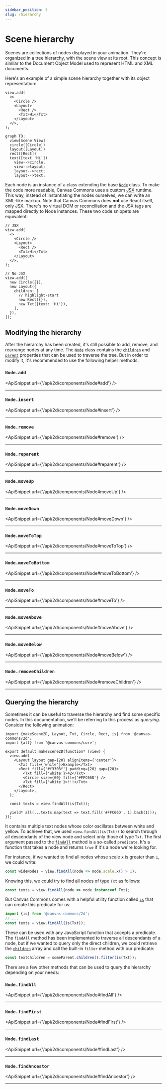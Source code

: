 ```yaml
---
sidebar_position: 3
slug: /hierarchy
---
```



# Scene hierarchy

Scenes are collections of nodes displayed in your animation. They're organized
in a tree hierarchy, with the scene view at its root. This concept is similar to
the Document Object Model used to represent HTML and XML documents.

Here's an example of a simple scene hierarchy together with its object
representation:

<div className="row margin-bottom--md">
  <div className="col col--6">

```tsx
view.add(
  <>
    <Circle />
    <Layout>
      <Rect />
      <Txt>Hi</Txt>
    </Layout>
  </>,
);
```

  </div>
  <div className="col col--6">

```mermaid
graph TD;
  view[Scene View]
  circle([Circle])
  layout([Layout])
  rect([Rect])
  text([text 'Hi'])
    view-->circle;
    view-->layout;
    layout-->rect;
    layout-->text;
```

  </div>
</div>

Each node is an instance of a class extending the base [`Node`][node] class. To
make the code more readable, Canvas Commons uses a custom
[JSX](https://reactjs.org/docs/introducing-jsx.html) runtime. This way, instead
of instantiating the nodes ourselves, we can write an XML-like markup. Note that
Canvas Commons does **not** use React itself, only JSX. There's no virtual DOM or
reconciliation and the JSX tags are mapped directly to Node instances. These two
code snippets are equivalent:

<div className="row">
  <div className="col col--6">

```tsx
// JSX
view.add(
  <>
    <Circle />
    <Layout>
      <Rect />
      <Txt>Hi</Txt>
    </Layout>
  </>,
);
```

  </div>
  <div className="col col--6">

```tsx
// No JSX
view.add([
  new Circle({}),
  new Layout({
    children: [
      // highlight-start
      new Rect({}),
      new Txt({text: 'Hi'}),
    ],
  }),
]);
```

  </div>
</div>

## Modifying the hierarchy

After the hierarchy has been created, it's still possible to add, remove, and
rearrange nodes at any time. The [`Node`][node] class contains the
[`children`](/api/2d/components/Node#children) and
[`parent`](/api/2d/components/Node#parent) properties that can be used to
traverse the tree. But in order to modify it, it's recommended to use the
following helper methods:

### `Node.add`

<ApiSnippet url={'/api/2d/components/Node#add'} />
<hr />

### `Node.insert`

<ApiSnippet url={'/api/2d/components/Node#insert'} />
<hr />

### `Node.remove`

<ApiSnippet url={'/api/2d/components/Node#remove'} />
<hr />

### `Node.reparent`

<ApiSnippet url={'/api/2d/components/Node#reparent'} />
<hr />

### `Node.moveUp`

<ApiSnippet url={'/api/2d/components/Node#moveUp'} />
<hr />

### `Node.moveDown`

<ApiSnippet url={'/api/2d/components/Node#moveDown'} />
<hr />

### `Node.moveToTop`

<ApiSnippet url={'/api/2d/components/Node#moveToTop'} />
<hr />

### `Node.moveToBottom`

<ApiSnippet url={'/api/2d/components/Node#moveToBottom'} />
<hr />

### `Node.moveTo`

<ApiSnippet url={'/api/2d/components/Node#moveTo'} />
<hr />

### `Node.moveAbove`

<ApiSnippet url={'/api/2d/components/Node#moveAbove'} />
<hr />

### `Node.moveBelow`

<ApiSnippet url={'/api/2d/components/Node#moveBelow'} />
<hr />

### `Node.removeChildren`

<ApiSnippet url={'/api/2d/components/Node#removeChildren'} />
<hr />

## Querying the hierarchy

Sometimes it can be useful to traverse the hierarchy and find some specific
nodes. In this documentation, we'll be referring to this process as _querying_.
Consider the following animation:

```tsx editor
import {makeScene2D, Layout, Txt, Circle, Rect, is} from '@canvas-commons/2d';
import {all} from '@canvas-commons/core';

export default makeScene2D(function* (view) {
  view.add(
    <Layout layout gap={20} alignItems={'center'}>
      <Txt fill={'white'}>Example</Txt>
      <Rect fill={'#f3303f'} padding={20} gap={20}>
        <Txt fill={'white'}>42</Txt>
        <Circle size={60} fill={'#FFC66D'} />
        <Txt fill={'white'}>!!!</Txt>
      </Rect>
    </Layout>,
  );

  const texts = view.findAll(is(Txt));

  yield* all(...texts.map(text => text.fill('#FFC66D', 1).back(1)));
});
```

It contains multiple text nodes whose color oscillates between white and yellow.
To achieve that, we used `view.findAll(is(Txt))` to search through all
descendants of the view node and select only those of type `Txt`. The first
argument passed to the [`findAll`](/api/2d/components/Node#findAll) method is a
so-called `predicate`. It's a function that takes a node and returns `true` if
it's a node we're looking for.

For instance, if we wanted to find all nodes whose scale x is greater than `1`,
we could write:

```ts
const wideNodes = view.findAll(node => node.scale.x() > 1);
```

Knowing this, we could try to find all nodes of type `Txt` as follows:

```ts
const texts = view.findAll(node => node instanceof Txt);
```

But Canvas Commons comes with a helpful utility function called
[`is`](/api/2d/utils#is) that can create this predicate for us:

```ts
import {is} from '@canvas-commons/2d';
// ...
const texts = view.findAll(is(Txt));
```

These can be used with any JavaScript function that accepts a predicate. The
`findAll` method has been implemented to traverse all descendants of a node, but
if we wanted to query only the direct children, we could retrieve the
[`children`](/api/2d/components/Node#children) array and call the built-in
`filter` method with our predicate:

```ts
const textChildren = someParent.children().filter(is(Txt));
```

There are a few other methods that can be used to query the hierarchy depending
on your needs:

### `Node.findAll`

<ApiSnippet url={'/api/2d/components/Node#findAll'} />
<hr />

### `Node.findFirst`

<ApiSnippet url={'/api/2d/components/Node#findFirst'} />
<hr />

### `Node.findLast`

<ApiSnippet url={'/api/2d/components/Node#findLast'} />
<hr />

### `Node.findAncestor`

<ApiSnippet url={'/api/2d/components/Node#findAncestor'} />
<hr />

[node]: /api/2d/components/Node
